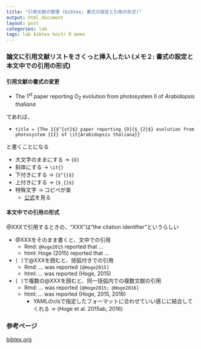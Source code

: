 ```yaml
---
title: "引用文献の管理 (bibtex; 書式の設定と引用の形式)"
output: html_document
layout: post
categories: lab
tags: lab bibtex knitr R memo
---
```


### 論文に引用文献リストをさくっと挿入したい (メモ２: 書式の設定と本文中での引用の形式)

#### 引用文献の書式の変更

- The 1<sup>st</sup> paper reporting O<sub>2</sub> evolution from photosystem II of _Arabidopsis thaliana_

であれば、

- `title = {The 1{$^{st}$} paper reporting {O}{$_{2}$} evolution from photosystem {II} of \it{Arabidopsis thaliana}}`

と書くことになる

- 大文字のままにする → `{O}`
- 斜体にする → `\it{}`
- 下付きにする → `{$^{}$}`
- 上付きにする → `{$_{}$}`
- 特殊文字 → コピペが楽
    - [公式](http://www.bibtex.org/SpecialSymbols/)を見る

#### 本文中での引用の形式

@XXXで引用するときの、"XXX"は"the citation identifier"というらしい   

- @XXXをそのまま書くと、文中での引用
    - Rmd: `@Hoge2015` reported that ...
    - html: Hoge (2015) reported that ...
    
- `[ ]`で@XXXを囲むと、括弧付きでの引用
    - Rmd: ... was reported `[@Hoge2015]`
    - html: ... was reported (Hoge, 2015)

- `[ ]`で複数の@XXXを囲むと、同一括弧内での複数文献の引用
    - Rmd: ... was reported `[@Hoge2015; @Hoge2016]`
    - html: ... was reported (Hoge, 2015, 2016)
        - YAMLのclsで指定したフォーマットに合わせていい感じに結合してくれる → (Hoge et al. 2015ab, 2016)


### 参考ページ
[bibtex.org](http://www.bibtex.org/SpecialSymbols/)  